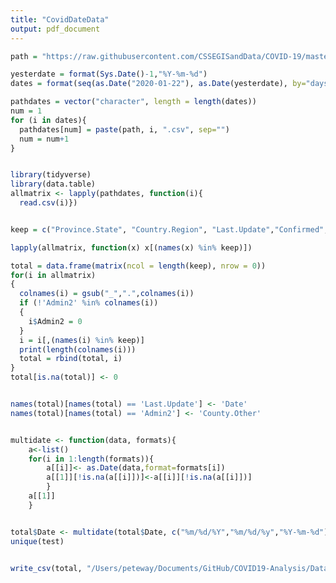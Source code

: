```yaml
---
title: "CovidDateData"
output: pdf_document
---
```


```r
path = "https://raw.githubusercontent.com/CSSEGISandData/COVID-19/master/csse_covid_19_data/csse_covid_19_daily_reports/"

yesterdate = format(Sys.Date()-1,"%Y-%m-%d")
dates = format(seq(as.Date("2020-01-22"), as.Date(yesterdate), by="days"), format="%m-%d-%Y")

pathdates = vector("character", length = length(dates))
num = 1
for (i in dates){
  pathdates[num] = paste(path, i, ".csv", sep="")
  num = num+1
}


library(tidyverse)
library(data.table)
allmatrix <- lapply(pathdates, function(i){
  read.csv(i)})


keep = c("Province.State", "Country.Region", "Last.Update","Confirmed","Deaths","Recovered", "Admin2")

lapply(allmatrix, function(x) x[(names(x) %in% keep)])

total = data.frame(matrix(ncol = length(keep), nrow = 0))
for(i in allmatrix)
{
  colnames(i) = gsub("_",".",colnames(i))
  if (!'Admin2' %in% colnames(i))
  {
    i$Admin2 = 0
  }
  i = i[,(names(i) %in% keep)]
  print(length(colnames(i)))
  total = rbind(total, i)
}
total[is.na(total)] <- 0


names(total)[names(total) == 'Last.Update'] <- 'Date'
names(total)[names(total) == 'Admin2'] <- 'County.Other'


multidate <- function(data, formats){
    a<-list()
    for(i in 1:length(formats)){
        a[[i]]<- as.Date(data,format=formats[i])
        a[[1]][!is.na(a[[i]])]<-a[[i]][!is.na(a[[i]])]
        }
    a[[1]]
    }


total$Date <- multidate(total$Date, c("%m/%d/%Y","%m/%d/%y","%Y-%m-%d"))
unique(test)


write_csv(total, "/Users/peteway/Documents/GitHub/COVID19-Analysis/Data/AllDatesData.csv")
```


